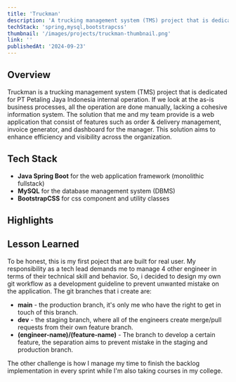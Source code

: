 ```yaml
---
title: 'Truckman'
description: 'A trucking management system (TMS) project that is dedicated for PT Petaling Jaya Indonesia internal operation'
techStack: 'spring,mysql,bootstrapcss'
thumbnail: '/images/projects/truckman-thumbnail.png'
link: ''
publishedAt: '2024-09-23'
---
```


## Overview
Truckman is a trucking management system (TMS) project that is dedicated 
for PT Petaling Jaya Indonesia internal operation. If we look at the as-is 
business processes, all the operation are done manually, lacking a cohesive 
information system. The solution that me and my team provide is a web 
application that consist of features such as order & delivery 
management, invoice generator, and dashboard for the manager. This solution
aims to enhance efficiency and visibility across the organization.

## Tech Stack
- <SiSpring /> <span> **Java Spring Boot** for the web application framework (monolithic fullstack) </span>
- <SiMysql /> <span>**MySQL** for the database management system (DBMS)</span>
- <SiBootstrap /> <span>**BootstrapCSS** for css component and utility classes</span>

## Highlights
<LightboxCarousel images={images}  />

## Lesson Learned

To be honest, this is my first poject that are built
for real user. My responsibility as a tech lead demands me to
manage 4 other engineer in terms of their technical skill and
behavior. So, i decided to design my own git workflow as a development
guideline to prevent unwanted mistake on the application.
The git branches that i create are:
- **main** - the production branch, it's only me who have the right to
get in touch of this branch.
- **dev** - the staging branch, where all of the engineers create 
merge/pull requests from their own feature branch.
- **(engineer-name)/(feature-name)** - The branch to develop a certain 
feature, the separation aims to prevent mistake in the staging and production branch.

The other challenge is how I manage my time to finish the backlog
implementation in every sprint while I'm also taking courses in my
college.